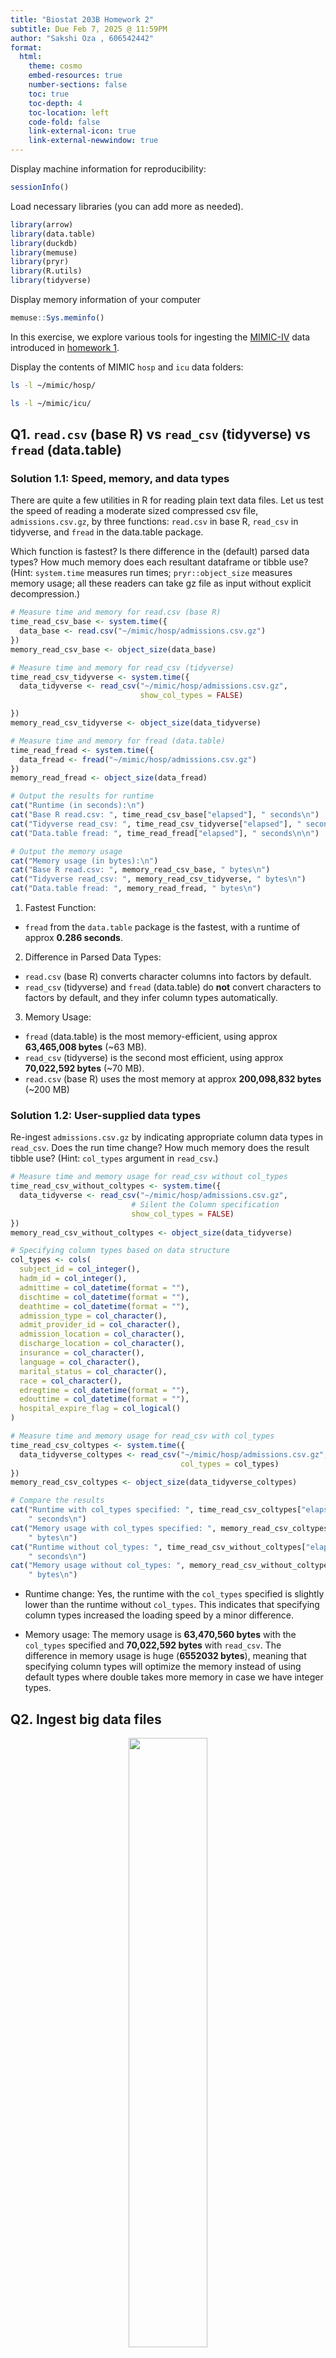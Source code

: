 ```yaml
---
title: "Biostat 203B Homework 2"
subtitle: Due Feb 7, 2025 @ 11:59PM
author: "Sakshi Oza , 606542442"
format:
  html:
    theme: cosmo
    embed-resources: true
    number-sections: false
    toc: true
    toc-depth: 4
    toc-location: left
    code-fold: false
    link-external-icon: true
    link-external-newwindow: true
---
```


Display machine information for reproducibility:

```r
sessionInfo()
```

Load necessary libraries (you can add more as needed).
```r
library(arrow)
library(data.table)
library(duckdb)
library(memuse)
library(pryr)
library(R.utils)
library(tidyverse)
```

Display memory information of your computer

```r
memuse::Sys.meminfo()
```

In this exercise, we explore various tools for ingesting the [MIMIC-IV](https://physionet.org/content/mimiciv/3.1/) data introduced in [homework 1](https://ucla-biostat-203b.github.io/2025winter/hw/hw1/hw1.html).

Display the contents of MIMIC `hosp` and `icu` data folders:

```bash
ls -l ~/mimic/hosp/
```

```bash
ls -l ~/mimic/icu/
```

## Q1. `read.csv` (base R) vs `read_csv` (tidyverse) vs `fread` (data.table)

### Solution 1.1: Speed, memory, and data types

There are quite a few utilities in R for reading plain text data files. Let us test the speed of reading a moderate sized compressed csv file, `admissions.csv.gz`, by three functions: `read.csv` in base R, `read_csv` in tidyverse, and `fread` in the data.table package.

Which function is fastest? Is there difference in the (default) parsed data types? How much memory does each resultant dataframe or tibble use? (Hint: `system.time` measures run times; `pryr::object_size` measures memory usage; all these readers can take gz file as input without explicit decompression.) 

```r
# Measure time and memory for read.csv (base R)
time_read_csv_base <- system.time({
  data_base <- read.csv("~/mimic/hosp/admissions.csv.gz")
})
memory_read_csv_base <- object_size(data_base)

# Measure time and memory for read_csv (tidyverse)
time_read_csv_tidyverse <- system.time({
  data_tidyverse <- read_csv("~/mimic/hosp/admissions.csv.gz",
                             show_col_types = FALSE)

})
memory_read_csv_tidyverse <- object_size(data_tidyverse)

# Measure time and memory for fread (data.table)
time_read_fread <- system.time({
  data_fread <- fread("~/mimic/hosp/admissions.csv.gz")
})
memory_read_fread <- object_size(data_fread)

```

```r
# Output the results for runtime
cat("Runtime (in seconds):\n")
cat("Base R read.csv: ", time_read_csv_base["elapsed"], " seconds\n")
cat("Tidyverse read_csv: ", time_read_csv_tidyverse["elapsed"], " seconds\n")
cat("Data.table fread: ", time_read_fread["elapsed"], " seconds\n\n")

# Output the memory usage
cat("Memory usage (in bytes):\n")
cat("Base R read.csv: ", memory_read_csv_base, " bytes\n")
cat("Tidyverse read_csv: ", memory_read_csv_tidyverse, " bytes\n")
cat("Data.table fread: ", memory_read_fread, " bytes\n")
```
1. Fastest Function: 
- `fread` from the `data.table` package is the fastest, with a runtime of approx **0.286 seconds**.

2. Difference in Parsed Data Types:
- `read.csv` (base R) converts character columns into factors by default.
- `read_csv` (tidyverse) and `fread` (data.table) do **not** convert characters to factors by default, and they infer column types automatically.

3. Memory Usage:
- `fread` (data.table) is the most memory-efficient, using approx **63,465,008 bytes** (~63 MB).
- `read_csv` (tidyverse) is the second most efficient, using approx **70,022,592 bytes** (~70 MB).
- `read.csv` (base R) uses the most memory at approx **200,098,832 bytes** (~200 MB)

### Solution 1.2: User-supplied data types

Re-ingest `admissions.csv.gz` by indicating appropriate column data types in `read_csv`. Does the run time change? How much memory does the result tibble use? (Hint: `col_types` argument in `read_csv`.)

```r
# Measure time and memory usage for read_csv without col_types
time_read_csv_without_coltypes <- system.time({
  data_tidyverse <- read_csv("~/mimic/hosp/admissions.csv.gz",
                           # Silent the Column specification
                           show_col_types = FALSE)
})
memory_read_csv_without_coltypes <- object_size(data_tidyverse)
```

```r
# Specifying column types based on data structure
col_types <- cols(
  subject_id = col_integer(),
  hadm_id = col_integer(),
  admittime = col_datetime(format = ""),
  dischtime = col_datetime(format = ""),
  deathtime = col_datetime(format = ""),
  admission_type = col_character(),
  admit_provider_id = col_character(),
  admission_location = col_character(),
  discharge_location = col_character(),
  insurance = col_character(),
  language = col_character(),
  marital_status = col_character(),
  race = col_character(),
  edregtime = col_datetime(format = ""),
  edouttime = col_datetime(format = ""),
  hospital_expire_flag = col_logical()
)

# Measure time and memory usage for read_csv with col_types
time_read_csv_coltypes <- system.time({
  data_tidyverse_coltypes <- read_csv("~/mimic/hosp/admissions.csv.gz",
                                      col_types = col_types)
})
memory_read_csv_coltypes <- object_size(data_tidyverse_coltypes)
```

```r
# Compare the results
cat("Runtime with col_types specified: ", time_read_csv_coltypes["elapsed"],
    " seconds\n")
cat("Memory usage with col_types specified: ", memory_read_csv_coltypes,
    " bytes\n")
cat("Runtime without col_types: ", time_read_csv_without_coltypes["elapsed"],
    " seconds\n")
cat("Memory usage without col_types: ", memory_read_csv_without_coltypes,
    " bytes\n")
```
- Runtime change: Yes, the runtime with the `col_types` specified is slightly lower than the runtime without `col_types`. This indicates that specifying column types increased the loading speed by a minor difference.
  
- Memory usage: The memory usage is **63,470,560 bytes** with the `col_types` specified and **70,022,592 bytes** with `read_csv`. The difference in memory usage is huge (**6552032 bytes**), meaning that specifying column types will optimize the memory instead of
using default types where double takes more memory in case we have integer types.


## Q2. Ingest big data files

<p align="center">
  <img src="./images/bigfile.png" width="50%">
</p>

### Solution 2.1 Ingest `labevents.csv.gz` by `read_csv`

<p align="center">
  <img src="./images/readr_logo.png" width="20%">
</p>

Try to ingest `labevents.csv.gz` using `read_csv`. What happens? If it takes more than 3 minutes on your computer, then abort the program and report your findings. 

```r
#| eval: false
library(readr)
system.time({
  labevents_data <- read_csv("~/mimic/hosp/labevents.csv.gz")
})

```
- It took more than 3 minutes.

**Reason for unable to load the data**

```bash
ls -l ~/mimic/hosp/labevents.csv.gz
```

```r
cat("Memory of labevents.csv.gz: ", 2592909134*9.5367e-7, " MiB\n")
```

`read_csv` cannot ingest `labevents.csv.gz` because the available ram is ~284 MiB where as
 the compressed file `labevents.csv.gz` requires about 2473 MiB.

### Solution 2.2 Ingest selected columns of `labevents.csv.gz` by `read_csv`

Try to ingest only columns `subject_id`, `itemid`, `charttime`, and `valuenum` in `labevents.csv.gz` using `read_csv`.  Does this solve the ingestion issue? (Hint: `col_select` argument in `read_csv`.)

```r
#| eval: false
labevents_data <- read_csv("~/mimic/hosp/labevents.csv.gz",
                      col_select = c(subject_id, itemid, charttime, valuenum))

# Check the data
head(labevents_data)
```
- It took more than 3 minutes

**Reason for unable to load the data**

```bash
zcat < ~/mimic/hosp/labevents.csv.gz | wc -l
```

```r
subject_id_one_row = 4 # integer is 4 bytes
itemid_one_row = 4 # integer is 4 bytes
valuenum_one_row = 8 # double is 8 bytes
charttime_one_row = 4 # timestamp is 4 bytes
one_row_total = subject_id_one_row + itemid_one_row + valuenum_one_row
one_row_total = one_row_total + charttime_one_row

# Total rows from above cell's output
total_rows = 158374765
cat("Memory required with colselect labevents.csv.gz: ",
    one_row_total * total_rows * 9.5367e-7, " MiB\n")
```

`read_csv` cannot ingest `labevents.csv.gz` with selected columns too because the available ram is ~284 MiB where as memory required requires about 3021 MiB.

### Solution 2.3 Ingest a subset of `labevents.csv.gz`

<p align="center">
  <img src="./images/linux_logo.png" width="20%">
</p>

Our first strategy to handle this big data file is to make a subset of the `labevents` data.  Read the [MIMIC documentation](https://mimic.mit.edu/docs/iv/modules/hosp/labevents/) for the content in data file `labevents.csv`.

In later exercises, we will only be interested in the following lab items: creatinine (50912), potassium (50971), sodium (50983), chloride (50902), bicarbonate (50882), hematocrit (51221), white blood cell count (51301), and glucose (50931) and the following columns: `subject_id`, `itemid`, `charttime`, `valuenum`. Write a Bash command to extract these columns and rows from `labevents.csv.gz` and save the result to a new file `labevents_filtered.csv.gz` in the current working directory. (Hint: Use `zcat <` to pipe the output of `labevents.csv.gz` to `awk` and then to `gzip` to compress the output. Do **not** put `labevents_filtered.csv.gz` in Git! To save render time, you can put `#| eval: false` at the beginning of this code chunk. TA will change it to `#| eval: true` before rendering your qmd file.)

Display the first 10 lines of the new file `labevents_filtered.csv.gz`. How many lines are in this new file, excluding the header? How long does it take `read_csv` to ingest `labevents_filtered.csv.gz`?


```bash
#| eval: false
zcat < ~/mimic/hosp/labevents.csv.gz | \
awk -F, 'BEGIN {OFS = ","} 

{
    if ($5 == 50912 || $5 == 50971 || $5 == 50983 || 
        $5 == 50902 || $5 == 50882 || $5 == 51221 || 
        $5 == 51301 || $5 == 50931)
        print $2, $5, $7, $10
}' | gzip > labevents_filtered.csv.gz
```



```r
time_taken <- system.time({
  labevents_filtered <- read_csv("./labevents_filtered.csv.gz",
    col_names = FALSE,
    col_types = cols(
      subject_id = col_integer(),
      itemid = col_integer(),
      charttime = col_datetime(),
      valuenum = col_double()
    ))
  colnames(labevents_filtered) <- c("subject_id", "itemid",
                                    "charttime", "valuenum")
})
```


```r
# Printing the time taken
print(time_taken)
head(labevents_filtered, 10)
```

It took about 16 seconds overall to load the file, out of which 9.741 seconds were spent running your R code (user time), and about 3 seconds were used by the system for tasks like file I/O. The remaining time could be due to overhead like waiting for resources, parallel processing inefficiencies, or other factors.

```r
print(nrow(labevents_filtered))
print(ncol(labevents_filtered))
```


### Solution 2.4 Ingest `labevents.csv` by Apache Arrow

<p align="center">
  <img src="./images/arrow_logo.png" width="30%">
</p>

Our second strategy is to use [Apache Arrow](https://arrow.apache.org/) for larger-than-memory data analytics. Unfortunately Arrow does not work with gz files directly. First decompress `labevents.csv.gz` to `labevents.csv` and put it in the current working directory (do not add it in git!). To save render time, put `#| eval: false` at the beginning of this code chunk. TA will change it to `#| eval: true` when rendering your qmd file.

Then use [`arrow::open_dataset`](https://arrow.apache.org/docs/r/reference/open_dataset.html) to ingest `labevents.csv`, select columns, and filter `itemid` as in Q2.3. How long does the ingest+select+filter process take? Display the number of rows and the first 10 rows of the result tibble, and make sure they match those in Q2.3. (Hint: use `dplyr` verbs for selecting columns and filtering rows.)

Write a few sentences to explain what is Apache Arrow. Imagine you want to explain it to a layman in an elevator. 

```r
#| eval: false
system("gunzip -k ./labevents_filtered.csv.gz")
```

```r
library(arrow)
library(dplyr)

# Measure time taken for ingestion, selection, and filtering using Apache Arrow
time_taken_arrow <- system.time({
  # Load the dataset using Apache Arrow
  dataset <- open_dataset("./labevents_filtered.csv",format = "csv")

  # Select the relevant columns and filter based on the 'itemid' values
  # The itemid values correspond to the following lab items:
  # Creatinine (50912), Potassium (50971), Sodium (50983), Chloride (50902),
  # Bicarbonate (50882), Hematocrit (51221), White blood cell count (51301),
  # and Glucose (50931)
  result <- dataset %>%
    select(subject_id, itemid, charttime, valuenum) %>%
    filter(itemid %in% c(50912, 50971, 50983, 50902, 50882, 
                         51221, 51301, 50931))
    

  # Collect the result as a tibble
  result_tibble <- result %>%
    collect()
})

# Print the time taken for the entire process
print(time_taken_arrow)

# Display the number of rows and the first 10 rows of the result tibble
print(nrow(result_tibble))
print(head(result_tibble, 10))
```

The process of ingesting, selecting columns, and filtering rows using Apache Arrow took approximately 3.9 seconds in total. This includes:
- User time: 3.8 seconds for executing code.
- System time: 0.67 seconds for system-level operations.

Apache Arrow is a framework that enhances data processing by providing an efficient in-memory columnar format for large datasets. It allows data to be processed quickly and shared across different programming languages without needing to copy data. This makes it highly suitable for modern data analytics pipelines, especially when working with datasets that are too large to fit into memory.

### Solution 2.5 Compress `labevents.csv` to Parquet format and ingest/select/filter

<p align="center">
  <img src="./images/parquet_logo.png" width="30%">
</p>

Re-write the csv file `labevents.csv` in the binary Parquet format (Hint: [`arrow::write_dataset`](https://arrow.apache.org/docs/r/reference/write_dataset.html).) How large is the Parquet file(s)? How long does the ingest+select+filter process of the Parquet file(s) take? Display the number of rows and the first 10 rows of the result tibble and make sure they match those in Q2.3. (Hint: use `dplyr` verbs for selecting columns and filtering rows.)

Write a few sentences to explain what is the Parquet format. Imagine you want to explain it to a layman in an elevator.

```r
library(arrow)
library(dplyr)

# Write the CSV file to Parquet format
arrow::write_dataset(
  open_dataset("./labevents_filtered.csv", format = "csv"),
  path = "./labevents_filtered.parque",
  format = "parquet"
)

# Check the size of the Parquet file
parquet_file_info <- file.info("./labevents_filtered.parquet")
print(parquet_file_info$size)
```


```r
# Measure the time taken for ingestion, selection, and filtering using
# Parquet format
time_taken_parquet <- system.time({
  # Load the Parquet dataset
  dataset_parquet <- open_dataset("./labevents_filtered.parquet",
                                  format = "parquet")
  
  # Select relevant columns and filter based on itemid values
  result_parquet <- dataset_parquet %>%
    select(subject_id, itemid, charttime, valuenum) %>%
    filter(itemid %in% c(50912, 50971, 50983, 50902,
                         50882, 51221, 51301, 50931)) %>%
    collect()
})

# Print the time taken for the process
print(time_taken_parquet)

# Display the number of rows and the first 10 rows of the result tibble
print(nrow(result_parquet))
print(head(result_parquet, 10))
```
The process of ingesting, selecting, and filtering the Parquet file took 0.611 seconds, with 32,679,896 rows in the filtered data. This shows Parquet's efficiency compared to CSV for handling large datasets.

Parquet is a special file format designed to store large amounts of data efficiently. Unlike regular text files like CSV, Parquet compresses the data, making it smaller and faster to work with. It also organizes data in a way that allows programs to quickly find and read only the parts they need, rather than loading the entire file. This saves time and space, especially when dealing with big datasets.

### Solution 2.6 DuckDB

<p align="center">
  <img src="./images/duckdb_logo.png" width="20%">
</p>

Ingest the Parquet file, convert it to a DuckDB table by [`arrow::to_duckdb`](https://arrow.apache.org/docs/r/reference/to_duckdb.html), select columns, and filter rows as in Q2.5. How long does the ingest+convert+select+filter process take? Display the number of rows and the first 10 rows of the result tibble and make sure they match those in Q2.3. (Hint: use `dplyr` verbs for selecting columns and filtering rows.)

Write a few sentences to explain what is DuckDB. Imagine you want to explain it to a layman in an elevator.

```r
library(arrow)
library(duckdb)
library(dplyr)

# Measure time taken for the entire process
time_taken_duckdb <- system.time({
  # Ingest Parquet file and convert it to a DuckDB table
  duckdb_table <- to_duckdb(
    open_dataset("./labevents_filtered.parquet", format = "parquet")
  )
  
  # Select relevant columns and filter based on itemid values
  result_duckdb <- duckdb_table %>%
    select(subject_id, itemid, charttime, valuenum) %>%
    filter(itemid %in% c(50912, 50971, 50983, 50902,
                         50882, 51221, 51301, 50931)) %>%
    collect()
})

# Print the time taken for the entire process
print(time_taken_duckdb)

# Display the number of rows and the first 10 rows of the result tibble
print(nrow(result_duckdb))
print(head(result_duckdb, 10))

```

The process of ingesting the Parquet file, converting it to a DuckDB table, and selecting and filtering data took 1.11 seconds, with 32,679,896 rows in the filtered result.

DuckDB is like a mini, super-fast database that runs right on your computer without needing to set up any complex systems. It’s designed to handle big datasets quickly and efficiently, much like big databases such as SQLite, but is specifically optimized for analytics and processing large files, including Parquet files.


## Q3. Ingest and filter `chartevents.csv.gz`

[`chartevents.csv.gz`](https://mimic.mit.edu/docs/iv/modules/icu/chartevents/) contains all the charted data available for a patient. During their ICU stay, the primary repository of a patient’s information is their electronic chart. The `itemid` variable indicates a single measurement type in the database. The `value` variable is the value measured for `itemid`. The first 10 lines of `chartevents.csv.gz` are

```bash
#| eval: false
zcat < ~/mimic/icu/chartevents.csv.gz | head -10
```
How many rows? 433 millions.

```bash
#| eval: false
zcat < ~/mimic/icu/chartevents.csv.gz | tail -n +2 | wc -l
```

[`d_items.csv.gz`](https://mimic.mit.edu/docs/iv/modules/icu/d_items/) is the dictionary for the `itemid` in `chartevents.csv.gz`.

```bash
#| eval: false
zcat < ~/mimic/icu/d_items.csv.gz | head -10
```

In later exercises, we are interested in the vitals for ICU patients: heart rate (220045), mean non-invasive blood pressure (220181), systolic non-invasive blood pressure (220179), body temperature in Fahrenheit (223761), and respiratory rate (220210). Retrieve a subset of `chartevents.csv.gz` only containing these items, using the favorite method you learnt in Q2. 

Document the steps and show code. Display the number of rows and the first 10 rows of the result tibble.

### Solution 3 : Apache arrow method

```bash
#| eval: false
zcat < ~/mimic/icu/chartevents.csv.gz | \
awk -F, 'BEGIN {OFS = ","} 

{
    if ($7 == 220045 || $7 == 220181 || $5 == 220179 || 
        $7 == 223761 || $7 == 220210)
        print $1, $5, $7, $9
}' | gzip > chartevents_filtered.csv.gz


```


```r
system("gunzip -k ./chartevents_filtered.csv.gz")
```


```r
library(arrow)
library(dplyr)

# Measure time taken for ingestion, selection, and filtering using Apache Arrow
time_taken_arrow <- system.time({
  # Load the dataset using Apache Arrow
  dataset <- open_dataset("./chartevents_filtered.csv", format = "csv")

  # Assuming the correct column names from the schema, rename accordingly
  # Update these names based on the actual schema
  renamed_dataset <- dataset %>%
    rename(
      # Replace with actual subject_id column name
      subject_id = `10000032`,
      # Replace with actual charttime column name
      charttime = `2180-07-23 14:00:00`,
      # Replace with actual item_id column name
      item_id = `223761`,
      # Replace with actual valuenum column name
      valuenum = `98.7`           
    )
  
  # Select the relevant columns and filter based on the 'item_id' values
  result <- renamed_dataset %>%
    select(subject_id, charttime, item_id, valuenum) %>%
    filter(item_id %in% c(220045, 220181, 220179, 223761, 220210))

  # Collect the result as a tibble
  result_tibble <- result %>%
    collect()
})

# Print the time taken for the entire process
print(time_taken_arrow)

# Display the number of rows and the first 10 rows of the result tibble
print(nrow(result_tibble))
print(ncol(result_tibble))
print(head(result_tibble, 10))
```


```bash
# Check number of rows in original compressed file including header
zcat < chartevents_filtered.csv.gz | tail -n +2 | wc -l
```

```bash
# Check number of columns
zcat < chartevents_filtered.csv.gz | head -n 1 | awk -F',' '{print NF}'
```


The number of rows(24816685) and columns(4) match correctly in the compressed file and the loaded dataset.

- Ingests: Reads the CSV file using Apache Arrow's open_dataset(), which is designed to handle larger-than-memory datasets efficiently.
- Renames Columns: Changes the names of the columns from their raw schema format to more understandable ones (subject_id, charttime, etc.).
- Selects and Filters: Focuses on specific columns and filters the rows based on conditions applied to the item_id column.
- Collects the Data: The result is collected into a local tibble, allowing it to be printed and analyzed in memory.
- Timing: Measures the time taken for the entire process of ingestion, renaming, selection, filtering, and collection.

The process of loading the dataset using Apache Arrow, selecting relevant columns, and filtering based on item IDs took around 2.82 seconds and resulted in a dataset with 24.8 million rows. This demonstrates the efficiency of using Apache Arrow for handling large datasets.




